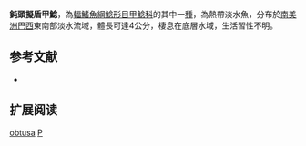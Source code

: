 {{Speciesbox
| name = 鈍頭擬盾甲鯰
| image = 
| image_width = 250px
| image_caption = 
| status = NE
| status_system = IUCN3.1
| genus = Pseudotothyris
| species = obtusa
| authority = [[Miranda_Ribeiro|Miranda Ribeiro]], 1911
| synonyms = *''Otocinclus obtusus'', Miranda Ribeiro, 1911
}}

'''鈍頭擬盾甲鯰'''，為[[輻鰭魚綱|輻鰭魚綱]][[鯰形目|鯰形目]][[甲鯰科|甲鯰科]]的其中一[[種|種]]，為熱帶淡水魚，分布於[[南美洲|南美洲]][[巴西|巴西]]東南部淡水流域，體長可達4公分，棲息在底層水域，生活習性不明。

==参考文献==
*{{FishBase_species|genus=Pseudotothyris|species=obtusa|year=2014|month=12}}

== 扩展阅读 ==
{{refbegin}}
{{wikispecies-inline|Pseudotothyris obtusa|鈍頭擬盾甲鯰}}
{{refend}}
{{Taxonbar|from=Q3756861}}

[[Category:擬盾甲鯰屬|obtusa]]
[[Category:1911年描述的魚類|P]]